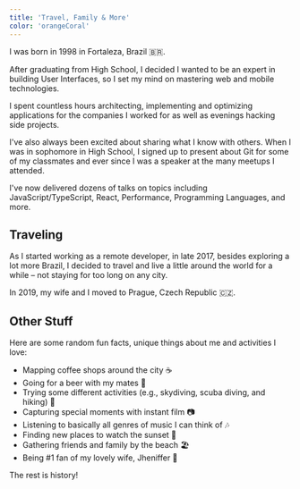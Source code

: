 ```yaml
---
title: 'Travel, Family & More'
color: 'orangeCoral'
---
```


I was born in 1998 in Fortaleza, Brazil 🇧🇷.

After graduating from High School, I decided I wanted to be an expert in building User Interfaces, so I set my mind on mastering web and mobile technologies.

I spent countless hours architecting, implementing and optimizing applications for the companies I worked for as well as evenings hacking side projects.

I've also always been excited about sharing what I know with others. When I was in sophomore in High School, I signed up to present about Git for some of my classmates and ever since I was a speaker at the many meetups I attended.

I've now delivered dozens of talks on topics including JavaScript/TypeScript, React, Performance, Programming Languages, and more.

## Traveling

As I started working as a remote developer, in late 2017, besides exploring a lot more Brazil, I decided to travel and live a little around the world for a while – not staying for too long on any city.

In 2019, my wife and I moved to Prague, Czech Republic 🇨🇿.

## Other Stuff

Here are some random fun facts, unique things about me and activities I love:

- Mapping coffee shops around the city ☕
- Going for a beer with my mates 🍻
- Trying some different activities (e.g., skydiving, scuba diving, and hiking) 🤘
- Capturing special moments with instant film 📷
- Listening to basically all genres of music I can think of 🎶
- Finding new places to watch the sunset 🌇
- Gathering friends and family by the beach 🏖️
- Being #1 fan of my lovely wife, Jheniffer 💑

The rest is history!

